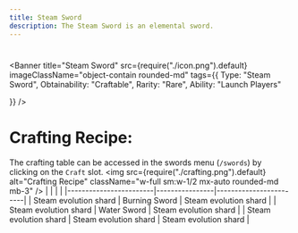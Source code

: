 ```yaml
---
title: Steam Sword
description: The Steam Sword is an elemental sword.
---
```

#


<Banner 
   title="Steam Sword"
   src={require("./icon.png").default}
   imageClassName="object-contain rounded-md"
   tags={{
      Type: "Steam Sword", 
      Obtainability: "Craftable",
      Rarity: "Rare",
      Ability: "Launch Players"

   }}
/>

<div className="mt-6" />

# Crafting Recipe:
The crafting table can be accessed in the swords menu (`/swords`) by clicking on the `Craft` slot.
<img src={require("./crafting.png").default} alt="Crafting Recipe" className="w-full sm:w-1/2 mx-auto rounded-md mb-3" />
|                         |                |                        |
|------------------------|----------------|------------------------|
| Steam evolution shard  | Burning Sword    | Steam evolution shard  |
| Steam evolution shard  | Water Sword  | Steam evolution shard  |
| Steam evolution shard  | Steam evolution shard | Steam evolution shard |
